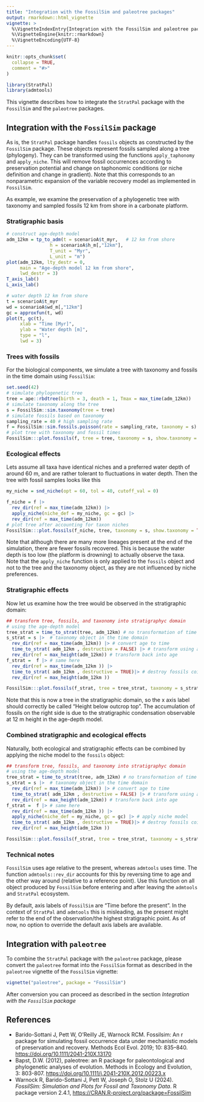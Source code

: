 ```yaml
---
title: "Integration with the FossilSim and paleotree packages"
output: rmarkdown::html_vignette
vignette: >
  %\VignetteIndexEntry{Integration with the FossilSim and paleotree packages}
  %\VignetteEngine{knitr::rmarkdown}
  %\VignetteEncoding{UTF-8}
---
```


```r
knitr::opts_chunk$set(
  collapse = TRUE,
  comment = "#>"
)
```

```r
library(StratPal)
library(admtools)
```

This vignette describes how to integrate the `StratPal` package with the `FossilSim` and the `paleotree` packages.

## Integration with the `FossilSim` package

As is, the `StratPal` package handles `fossils` objects as constructed by the `FossilSim` package. These objects represent fossils sampled along a tree (phylogeny). They can be transformed using the functions `apply_taphonomy` and `apply_niche`. This will remove fossil occurrences according to preservation potential and change on taphonomic conditions (or niche definition and change in gradient). Note that this corresponds to an nonparametric expansion of the variable recovery model as implemented in `FossilSim`.

As example, we examine the preservation of a phylogenetic tree with taxonomy and sampled fossils 12 km from shore in a carbonate platform.

### Stratigraphic basis

```R
# construct age-depth model
adm_12km = tp_to_adm(t = scenarioA$t_myr,   # 12 km from shore
                h = scenarioA$h_m[,"12km"],
                T_unit = "Myr",
                L_unit = "m")
plot(adm_12km, lty_destr = 0,
     main = "Age-depth model 12 km from shore",
     lwd_destr = 3)
T_axis_lab()
L_axis_lab()

# water depth 12 km from shore
t = scenarioA$t_myr
wd = scenarioA$wd_m[,"12km"]
gc = approxfun(t, wd)
plot(t, gc(t),
     xlab = "Time [Myr]",
     ylab = "Water depth [m]",
     type = "l",
     lwd = 3)
```


### Trees with fossils

For the biological components, we simulate a tree with taxonomy and fossils in the time domain using `FossilSim`:

```R
set.seed(42)
# simulate phylogenetic tree
tree = ape::rbdtree(birth = 3, death = 1, Tmax = max_time(adm_12km))
# simulate taxonomy along the tree
s = FossilSim::sim.taxonomy(tree = tree)
# simulate fossils based on taxonomy
sampling_rate = 40 # high sampling rate
f = FossilSim::sim.fossils.poisson(rate = sampling_rate, taxonomy = s)
# plot tree with taxonomy and fossil times
FossilSim:::plot.fossils(f, tree = tree, taxonomy = s, show.taxonomy = TRUE)
```

### Ecological effects

Lets assume all taxa have identical niches and a preferred water depth of around 60 m, and are rather tolerant to fluctuations in water depth. Then the tree with fossil samples looks like this
```R
my_niche = snd_niche(opt = 60, tol = 40, cutoff_val = 0)

f_niche = f |>
  rev_dir(ref = max_time(adm_12km)) |>
  apply_niche(niche_def = my_niche, gc = gc) |>
  rev_dir(ref = max_time(adm_12km))
# plot tree after accounting for taxon niches
FossilSim:::plot.fossils(f_niche, tree, taxonomy = s, show.taxonomy = TRUE)
```

Note that although there are many more lineages present at the end of the simulation, there are fewer fossils recovered. This is because the water depth is too low (the platform is drowning) to actually observe the taxa. Note that the `apply_niche` function is only applied to the `fossils` object and not to the tree and the taxonomy object, as they are not influenced by niche preferences.

### Stratigraphic effects

Now let us examine how the tree would be observed in the stratigraphic domain:

```R
## transform tree, fossils, and taxonomy into stratigraphyc domain
# using the age-depth model
tree_strat = time_to_strat(tree, adm_12km) # no transformation of time to age required
s_strat = s |>  # taxonomy object in the time domain
  rev_dir(ref = max_time(adm_12km)) |> # convert age to time
  time_to_strat( adm_12km , destructive = FALSE) |> # transform using age-depth model
  rev_dir(ref = max_height(adm_12km)) # transform back into age
f_strat =  f |> # same here
  rev_dir(ref = max_time(adm_12km )) |>
  time_to_strat( adm_12km , destructive = TRUE)|> # destroy fossils coinciding with gaps
  rev_dir(ref = max_height(adm_12km ))

FossilSim:::plot.fossils(f_strat, tree = tree_strat, taxonomy = s_strat, show.taxonomy = TRUE)
```

Note that this is now a tree in the stratigraphic domain, so the x axis label should correctly be called "Height below outcrop top". The accumulation of fossils on the right side is due to the stratigraphic condensation observable at 12 m height in the age-depth model.

### Combined stratigraphic and ecological effects

Naturally, both ecological and stratigraphic effects can be combined by applying the niche model to the `fossils` object: 

```R
## transform tree, fossils, and taxonomy into stratigraphyc domain
# using the age-depth model
tree_strat = time_to_strat(tree, adm_12km) # no transformation of time to age required
s_strat = s |>  # taxonomy object in the time domain
  rev_dir(ref = max_time(adm_12km)) |> # convert age to time
  time_to_strat( adm_12km , destructive = FALSE) |> # transform using age-depth model
  rev_dir(ref = max_height(adm_12km)) # transform back into age
f_strat =  f |> # same here
  rev_dir(ref = max_time(adm_12km )) |>
  apply_niche(niche_def = my_niche, gc = gc) |> # apply niche model 
  time_to_strat( adm_12km , destructive = TRUE)|> # destroy fossils coinciding with gaps
  rev_dir(ref = max_height(adm_12km ))

FossilSim:::plot.fossils(f_strat, tree = tree_strat, taxonomy = s_strat, show.taxonomy = TRUE)
```

### Technical notes

`FossilSim` uses age relative to the present, whereas `admtools` uses time. The function `admtools::rev_dir` accounts for this by reversing time to age and the other way around (relative to a reference point). Use this function on all object produced by `FossilSim` before entering and after leaving the `admtools` and `StratPal` ecosystem.

By default, axis labels of `FossilSim` are "Time before the present". In the context of `StratPal` and `admtools` this is misleading, as the present might refer to the end of the observation/the highest stratigraphic point. As of now, no option to override the default axis labels are available.

## Integration with `paleotree`

To combine the `StratPal` package with the `paleotree` package, please convert the `paleotree` format into the `FossilSim` format as described in the `paleotree` vignette of the `FossilSim` vignette:

```r
vignette("paleotree", package = "FossilSim")
```

After conversion you can proceed as described in the section *Integration with the `FossilSim` package*

## References

*  Barido-Sottani J, Pett W, O'Reilly JE, Warnock RCM. Fossilsim: An r package for simulating fossil occurrence data under mechanistic models of preservation and recovery. Methods Ecol Evol. 2019; 10: 835–840. <https://doi.org/10.1111/2041-210X.13170>
*  Bapst, D.W. (2012), paleotree: an R package for paleontological and phylogenetic analyses of evolution. Methods in Ecology and Evolution, 3: 803-807. <https://doi.org/10.1111/j.2041-210X.2012.00223.x>
*  Warnock R, Barido-Sottani J, Pett W, Joseph O, Stolz U (2024). _FossilSim: Simulation and Plots for Fossil and Taxonomy Data_. R package version 2.4.1,
  <https://CRAN.R-project.org/package=FossilSim>
